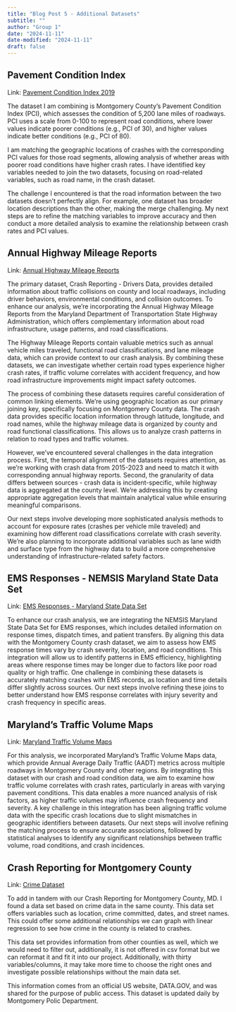 ```yaml
---
title: "Blog Post 5 - Additional Datasets"
subtitle: ""
author: "Group 1"
date: "2024-11-11"
date-modified: "2024-11-11"
draft: false
---
```


## Pavement Condition Index

Link: [Pavement Condition Index 2019](https://catalog.data.gov/dataset/pavement-condition-index-2019)

The dataset I am combining is Montgomery County's Pavement Condition Index (PCI), which assesses the condition of 5,200 lane miles of roadways. PCI uses a scale from 0-100 to represent road conditions, where lower values indicate poorer conditions (e.g., PCI of 30), and higher values indicate better conditions (e.g., PCI of 80).

I am matching the geographic locations of crashes with the corresponding PCI values for those road segments, allowing analysis of whether areas with poorer road conditions have higher crash rates. I have identified key variables needed to join the two datasets, focusing on road-related variables, such as road name, in the crash dataset.

The challenge I encountered is that the road information between the two datasets doesn’t perfectly align. For example, one dataset has broader location descriptions than the other, making the merge challenging. My next steps are to refine the matching variables to improve accuracy and then conduct a more detailed analysis to examine the relationship between crash rates and PCI values.

## Annual Highway Mileage Reports

Link: [Annual Highway Mileage Reports](https://www.roads.maryland.gov/mdotsha/pages/Index.aspx?PageId=302)

The primary dataset, Crash Reporting - Drivers Data, provides detailed information about traffic collisions on county and local roadways, including driver behaviors, environmental conditions, and collision outcomes. To enhance our analysis, we're incorporating the Annual Highway Mileage Reports from the Maryland Department of Transportation State Highway Administration, which offers complementary information about road infrastructure, usage patterns, and road classifications.

The Highway Mileage Reports contain valuable metrics such as annual vehicle miles traveled, functional road classifications, and lane mileage data, which can provide context to our crash analysis. By combining these datasets, we can investigate whether certain road types experience higher crash rates, if traffic volume correlates with accident frequency, and how road infrastructure improvements might impact safety outcomes.

The process of combining these datasets requires careful consideration of common linking elements. We're using geographic location as our primary joining key, specifically focusing on Montgomery County data. The crash data provides specific location information through latitude, longitude, and road names, while the highway mileage data is organized by county and road functional classifications. This allows us to analyze crash patterns in relation to road types and traffic volumes.

However, we've encountered several challenges in the data integration process. First, the temporal alignment of the datasets requires attention, as we're working with crash data from 2015-2023 and need to match it with corresponding annual highway reports. Second, the granularity of data differs between sources - crash data is incident-specific, while highway data is aggregated at the county level. We're addressing this by creating appropriate aggregation levels that maintain analytical value while ensuring meaningful comparisons.

Our next steps involve developing more sophisticated analysis methods to account for exposure rates (crashes per vehicle mile traveled) and examining how different road classifications correlate with crash severity. We're also planning to incorporate additional variables such as lane width and surface type from the highway data to build a more comprehensive understanding of infrastructure-related safety factors.

## EMS Responses - NEMSIS Maryland State Data Set

Link: [EMS Responses - Maryland State Data Set](https://nemsis.org/media/nemsis_states/repository.html?repository=maryland&file=Resources/MD_StateDataSet.xml&at=refs%2Fheads%2Frelease-3.5.0#Elements)

To enhance our crash analysis, we are integrating the NEMSIS Maryland State Data Set for EMS responses, which includes detailed information on response times, dispatch times, and patient transfers. By aligning this data with the Montgomery County crash dataset, we aim to assess how EMS response times vary by crash severity, location, and road conditions. This integration will allow us to identify patterns in EMS efficiency, highlighting areas where response times may be longer due to factors like poor road quality or high traffic. One challenge in combining these datasets is accurately matching crashes with EMS records, as location and time details differ slightly across sources. Our next steps involve refining these joins to better understand how EMS response correlates with injury severity and crash frequency in specific areas.

## Maryland's Traffic Volume Maps

Link: [Maryland Traffic Volume Maps](https://roads.maryland.gov/Traffic_Volume_Maps/Traffic_Volume_Maps.pdf#page=1&zoom=100)

For this analysis, we incorporated Maryland's Traffic Volume Maps data, which provide Annual Average Daily Traffic (AADT) metrics across multiple roadways in Montgomery County and other regions. By integrating this dataset with our crash and road condition data, we aim to examine how traffic volume correlates with crash rates, particularly in areas with varying pavement conditions. This data enables a more nuanced analysis of risk factors, as higher traffic volumes may influence crash frequency and severity. A key challenge in this integration has been aligning traffic volume data with the specific crash locations due to slight mismatches in geographic identifiers between datasets. Our next steps will involve refining the matching process to ensure accurate associations, followed by statistical analyses to identify any significant relationships between traffic volume, road conditions, and crash incidences.

## Crash Reporting for Montgomery County

Link: [Crime Dataset](https://catalog.data.gov/dataset/crime)

To add in tandem with our Crash Reporting for Montgomery County, MD. I found a data set based on crime data in the same county. This data set offers variables such as location, crime committed, dates, and street names. This could offer some additional relationships we can graph with linear regression to see how crime in the county is related to crashes.

This data set provides information from other counties as well, which we would need to filter out, additionally, it is not offered in csv format but we can reformat it and fit it into our project. Additionally, with thirty variables/columns, it may take more time to choose the right ones and investigate possible relationships without the main data set.

This information comes from an official US website, DATA.GOV, and was shared for the purpose of public access. This dataset is updated daily by Montgomery Polic Department. 

